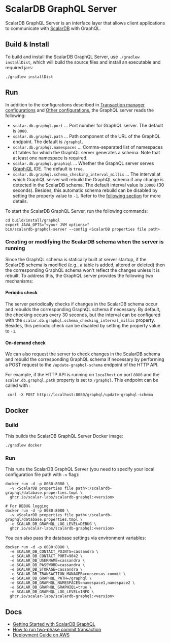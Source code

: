 # ScalarDB GraphQL Server

ScalarDB GraphQL Server is an interface layer that allows client applications to communicate with [ScalarDB](https://github.com/scalar-labs/scalardb) with GraphQL.

## Build & Install

To build and install the ScalarDB GraphQL Server, use `./gradlew installDist`, which will build the source files and install an executable and required jars:

```console
./gradlew installDist
```

## Run

In addition to the configurations described in [Transaction manager configurations](../configurations.mdx#transaction-manager-configurations) and [Other configurations](../configurations.mdx#other-configurations), the GraphQL server reads the following:

* `scalar.db.graphql.port` ... Port number for GraphQL server. The default is `8080`.
* `scalar.db.graphql.path` ... Path component of the URL of the GraphQL endpoint. The default is `/graphql`.
* `scalar.db.graphql.namespaces` ... Comma-separated list of namespaces of tables for which the GraphQL server generates a schema. Note that at least one namespace is required.
* `scalar.db.graphql.graphiql` ... Whether the GraphQL server serves [GraphiQL](https://github.com/graphql/graphiql) IDE. The default is `true`.
* `scalar.db.graphql.schema_checking_interval_millis` ... The interval at which GraphQL server will rebuild the GraphQL schema if any change is detected in the ScalarDB schema. 
  The default interval value is `30000` (30 seconds). Besides, this automatic schema rebuild can be disabled by setting the property value to `-1`.
  Refer to the [following section](#creating-or-modifying-the-scalardb-schema-when-the-server-is-running) for more details.

To start the ScalarDB GraphQL Server, run the following commands:

```console
cd build/install/graphql
export JAVA_OPTS="<your JVM options>"
bin/scalardb-graphql-server --config <ScalarDB properties file path>
```

### Creating or modifying the ScalarDB schema when the server is running

Since the GraphQL schema is statically built at server startup, if the ScalarDB schema is modified (e.g., a table is added, altered or deleted) then the corresponding GraphQL schema
won't reflect the changes unless it is rebuilt. To address this, the GraphQL server provides the following two mechanisms:

#### Periodic check

The server periodically checks if changes in the ScalarDB schema occur and rebuilds the corresponding GraphQL schema
if necessary. By default, the checking occurs every 30 seconds, but the interval can be configured with the `scalar.db.graphql.schema_checking_interval_millis` property. 
Besides, this periodic check can be disabled by setting the property value to `-1`.

#### On-demand check

We can also request the server to check changes in the ScalarDB schema and rebuild the corresponding GraphQL schema if necessary by performing a POST request to  the `/update-graphql-schema` endpoint of the HTTP API. 

For example, if the HTTP API is running on `localhost` on port `8080` and the `scalar.db.graphql.path` property is set to `/graphql`. This endpoint can be called with :

```console
 curl -X POST http://localhost:8080/graphql/update-graphql-schema
```

## Docker

### Build

This builds the ScalarDB GraphQL Server Docker image:

```console
./gradlew docker
```

### Run

This runs the ScalarDB GraphQL Server (you need to specify your local configuration file path with `-v` flag):

```console
docker run -d -p 8080:8080 \
  -v <ScalarDB properties file path>:/scalardb-graphql/database.properties.tmpl \
  ghcr.io/scalar-labs/scalardb-graphql:<version>

# For DEBUG logging
docker run -d -p 8080:8080 \
  -v <ScalarDB properties file path>:/scalardb-graphql/database.properties.tmpl \
  -e SCALAR_DB_GRAPHQL_LOG_LEVEL=DEBUG \
  ghcr.io/scalar-labs/scalardb-graphql:<version>
```

You can also pass the database settings via environment variables:

```console
docker run -d -p 8080:8080 \
  -e SCALAR_DB_CONTACT_POINTS=cassandra \
  -e SCALAR_DB_CONTACT_PORT=9042 \
  -e SCALAR_DB_USERNAME=cassandra \
  -e SCALAR_DB_PASSWORD=cassandra \
  -e SCALAR_DB_STORAGE=cassandra \
  -e SCALAR_DB_TRANSACTION_MANAGER=consensus-commit \
  -e SCALAR_DB_GRAPHQL_PATH=/graphql \
  -e SCALAR_DB_GRAPHQL_NAMESPACES=namespace1,namespace2 \
  -e SCALAR_DB_GRAPHQL_GRAPHIQL=true \
  -e SCALAR_DB_GRAPHQL_LOG_LEVEL=INFO \
  ghcr.io/scalar-labs/scalardb-graphql:<version>
```

## Docs

* [Getting Started with ScalarDB GraphQL](getting-started-with-scalardb-graphql.mdx)
* [How to run two-phase commit transaction](how-to-run-two-phase-commit-transaction.mdx)
* [Deployment Guide on AWS](aws-deployment-guide.mdx)
